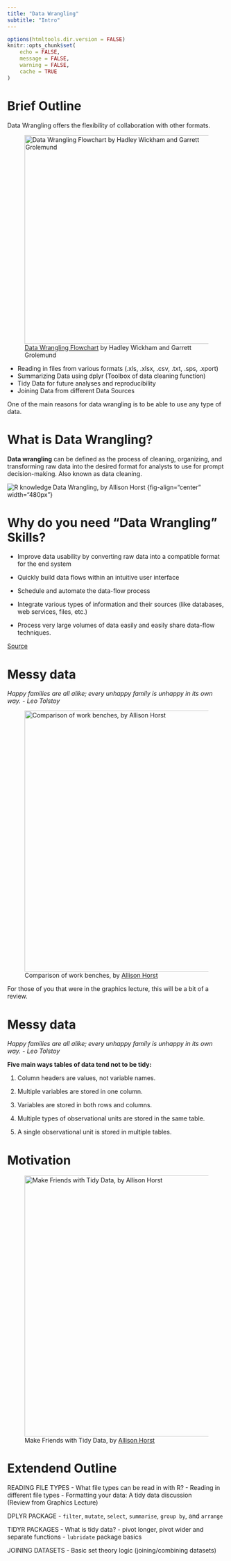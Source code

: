 ```yaml
---
title: "Data Wrangling"
subtitle: "Intro"
---
```


```r
options(htmltools.dir.version = FALSE)
knitr::opts_chunk$set(
	echo = FALSE,
	message = FALSE,
	warning = FALSE,
	cache = TRUE
)

```

# Brief Outline

Data Wrangling offers the flexibility of collaboration with other formats.

![[Data Wrangling Flowchart](https://r4ds.had.co.nz/wrangle-intro.html) by Hadley Wickham and Garrett Grolemund](images/data-science-wrangle.png){width="480px"}


+ Reading in files from various formats (.xls, .xlsx, .csv, .txt, .sps, .xport)
+ Summarizing Data using dplyr (Toolbox of data cleaning function)
+ Tidy Data for future analyses and reproducibility
+ Joining Data from different Data Sources

::: notes
One of the main reasons for data wrangling is to be able to use any type of data.
:::

# What is Data Wrangling?

**Data wrangling** can be defined as the process of cleaning, organizing, and transforming raw data into the desired format for analysts to use for prompt decision-making. Also known as data cleaning.

![R knowledge Data Wrangling, by [Allison Horst](https://www.allisonhorst.com/)](images/data_wrangling.png) {fig-align="center" width="480px"}


# Why do you need "Data Wrangling" Skills?

- Improve data usability by converting raw data into a compatible format for the end system

- Quickly build data flows within an intuitive user interface 

- Schedule and automate the data-flow process

- Integrate various types of information and their sources (like databases, web services, files, etc.)

- Process very large volumes of data easily and easily share data-flow techniques.

[Source](https://www.simplilearn.com/data-wrangling-article#:~:text=Data%20wrangling%20helps%20to%20improve,automate%20the%20data%2Dflow%20process)


# Messy data

 *Happy families are all alike; every unhappy family is unhappy in its own way. - Leo Tolstoy*  

![
Comparison of work benches, by [Allison Horst](https://www.allisonhorst.com/)](images/tidy-data.jpg){width="600px" fig-align="center"}


::: notes

For those of you that were in the graphics lecture, this will be a bit of a review. 

:::


# Messy data

 *Happy families are all alike; every unhappy family is unhappy in its own way. - Leo Tolstoy*  


**Five main ways tables of data tend not to be tidy:**

1. Column headers are values, not variable names.

2. Multiple variables are stored in one column.

3. Variables are stored in both rows and columns.

4. Multiple types of observational units are stored in the same table.

5. A single observational unit is stored in multiple tables.


# Motivation

![Make Friends with Tidy Data, by [Allison Horst](https://www.allisonhorst.com/)](images/featured_tidydata.jpeg){fig-alt="Making Friends with Tidy Data" width="600px"}


# Extendend Outline {.inverse}

READING FILE TYPES
- What file types can be read in with R?
- Reading in different file types
- Formatting your data: A tidy data discussion    
(Review from Graphics Lecture)

DPLYR PACKAGE
- `filter`, `mutate`, `select`, `summarise`, `group by`, and `arrange`

TIDYR PACKAGES
- What is tidy data?
- pivot longer, pivot wider and separate functions
- `lubridate` package basics

JOINING DATASETS
- Basic set theory logic (joining/combining datasets)


